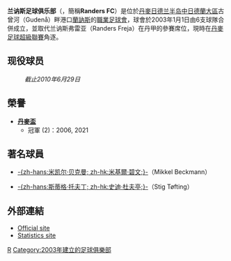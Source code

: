 {{noteTA
|G1=足球|G2=uefa
|T=zh-hans:兰讷斯足球俱乐部; zh-hk:蘭達斯足球會; zh-tw: 蘭達斯足球俱樂部;
|1=zh-hans:兰讷斯; zh-hk:蘭達斯; zh-tw: 蘭達斯;
}}
{{Football club infobox
| clubname   = 蘭達斯<br />''Randers FC''
| image      = [[File:Randers_FC.svg|180px]]
| fullname   = Randers Football Club
| nickname   = ''Hestene''（馬）
| founded    = 2003年1月1日（合併）
| ground     = 蘭德斯艾賽克斯公園球場<br />（Essex Park Randers）
| city       = [[蘭訥斯|蘭訥斯]]
| capacity   = 12,000人
| chairman   = Svend Lynge Jørgensen
| manager    = 奥夫·克里斯滕森<br />（Ove Christensen）
| league     = [[丹麥足球超級聯賽|丹麥足球超級聯賽]]
| season     = 2021–22
| position   = 丹超，第 6 位
| pattern_la1=|pattern_b1=|pattern_ra1=
| leftarm1=97D9EF|body1=97D9EF|rightarm1=97D9EF|shorts1=97D9EF|socks1=97D9EF
| pattern_la2=|pattern_b2=_thinwhitesides|pattern_ra2=
| leftarm2=000000|body2=000000|rightarm2=000000|shorts2=000000|socks2=000000
| pattern_la3=|pattern_b3=_thinblacksides|pattern_ra3=
| leftarm3=33FF00|body3=33FF00|rightarm3=33FF00|shorts3=000000|socks3=000000
}}
'''兰讷斯足球俱乐部'''（{{lang-da|'''Randers Football Club'''}}，簡稱'''Randers FC'''）是位於[[丹麥|丹麥]][[日德兰半岛|日德兰半岛]][[中日德蘭大區|中日德蘭大區]]古曾河（Gudenå）畔港口[[蘭訥斯|蘭訥斯]]的[[職業|職業]][[足球會|足球會]]，球會於2003年1月1日由6支球隊合併成立，並取代兰讷斯弗雷亚（Randers Freja）在丹甲的參賽席位，現時在[[丹麥足球超級聯賽|丹麥足球超級聯賽]]角逐。

== 现役球员 ==
:''截止2010年6月29日''

{{Fs start}}
{{Fs player|no=1|nat=DNK|name=[[David_Ousted|David Ousted]]|pos=GK}}
{{Fs player|no=4|nat=GHA|name=[[Issah_Ahmed|Issah Ahmed]]|pos=DF}}
{{Fs player|no=5|nat=DNK|name=[[Anders_Egholm|Anders Egholm]]|pos=DF}}
{{Fs player|no=6| nat=DNK|name=[[卡斯柏·羅連遜|卡斯柏·羅連遜]]|pos=MF}}
{{Fs player|no=7|nat=DNK|name=[[Morten_Karlsen|Morten Karlsen]]|pos=MF}}
{{Fs player|no=8|nat=DNK|name=[[Søren_Pedersen_(footballer)|Søren Pedersen]]|pos=MF|other=[[Captain_(football)|Captain]]}}
{{Fs player|no=9|nat=Armenia|name=[[乌亚·摩域斯恩|乌亚·摩域斯恩]] |pos=FW}}
{{Fs player|no=10|nat=DNK|name=[[索伦·伯格|索伦·伯格]]|pos=FW}}
{{Fs player|no=11|nat=DNK|name=[[Mikkel_Beckmann|Mikkel Beckmann]]|pos=MF}}
{{Fs player|no=12|nat=DNK|name=[[Jonas_Damborg|Jonas Damborg]]|pos=MF}}
{{Fs mid}}
{{Fs player|no=13|nat=DNK|name=[[Mads_Fenger|Mads Fenger]]|pos=DF}}
{{Fs player|no=14|nat=SEN|name=[[Tidiane_Sane|Tidiane Sane]]|pos=MF}}
{{Fs player|no=15|nat=DNK|name=[[Ricki_Olsen|Ricki Olsen]]|pos=MF}}
{{Fs player|no=16|nat=DNK|name=[[Søren_Jensen_(footballer)|Søren Jensen]]|pos=DF|other=on loan from [[Odd_Grenland|Odd Grenland]]}}
{{Fs player|no=17|nat=DNK|name=[[Jonas_Kamper|Jonas Kamper]]|pos=FW}}
{{Fs player|no=21|nat=DNK|name=[[亚历山大·菲舍尔|亚历山大·菲舍尔]]|pos=DF}}
{{Fs player|no=23|nat=SEN|name=[[奥斯曼·萨尔|奥斯曼·萨尔]]|pos=MF}}
{{Fs player|no=24|nat=ARM|name=[[Robert_Arzumanyan|Robert Arzumanyan]]|pos=DF}}
{{Fs player|no=25|nat=DNK|name=[[Peter_Friis_Jensen|Peter Friis Jensen]]|pos=GK}}
{{Fs player|no=NA|nat=SWE|name=[[Bobbie_Friberg_da_Cruz|Bobbie Friberg da Cruz]]|pos=DF|other=on loan to [[KIL_Toppfotball|Kongsvinger]]}}
{{fs end}}

== 榮譽 ==
*'''[[丹麥盃|丹麥盃]]'''
**冠軍 (2)：2006, 2021

==著名球員==
* {{flagicon|DEN}} [[米凯尔·贝克曼|-{zh-hans:米凯尔·贝克曼; zh-hk:米基爾·碧文;}-]]（Mikkel Beckmann）
* {{flagicon|DEN}} [[斯蒂格·托夫丁|-{zh-hans:斯蒂格·托夫丁; zh-hk:史迪·杜夫亭;}-]]（Stig Tøfting）

==外部連結==
* [http://www.randersfc.dk Official site] {{Wayback|url=http://www.randersfc.dk/ |date=20200924021311 }}
* [http://www.foot.dk/VisDKklub.asp?ID=151 Statistics site] {{Wayback|url=http://www.foot.dk/VisDKklub.asp?ID=151 |date=20190917201011 }}

{{丹超球隊}}

[[Category:丹麦足球俱乐部|R]]
[[Category:2003年建立的足球俱樂部|Category:2003年建立的足球俱樂部]]